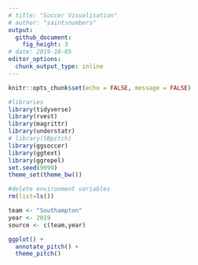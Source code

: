 ```yaml
---
# title: "Soccer Visualisation"
# author: "saintsnumbers"
output:
  github_document:
    fig_height: 3
# date: 2019-10-05
editor_options:
  chunk_output_type: inline
---
```


```r
knitr::opts_chunk$set(echo = FALSE, message = FALSE)

#libraries
library(tidyverse)
library(rvest)
library(magrittr)
library(understatr)
# library(SBpitch)
library(ggsoccer)
library(ggtext)
library(ggrepel)
set.seed(9999)
theme_set(theme_bw())

#delete environment variables
rm(list=ls())

team <- "Southampton"
year <- 2019
source <- c(team,year)
```

```r
ggplot() +
  annotate_pitch() +
  theme_pitch()
```